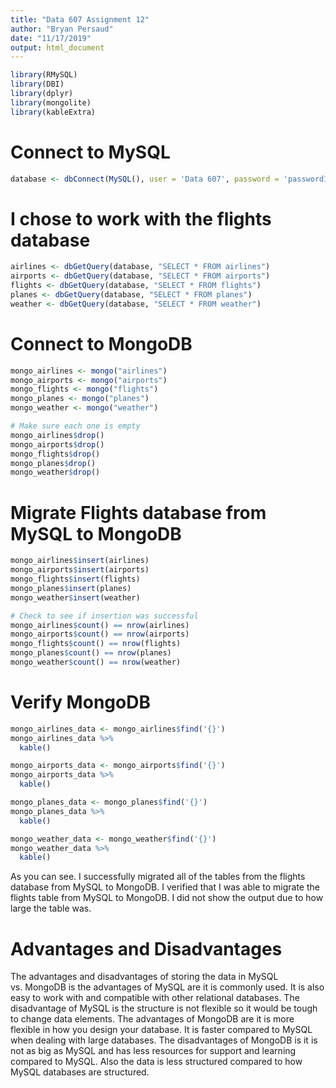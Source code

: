 ---
title: "Data 607 Assignment 12"
author: "Bryan Persaud"
date: "11/17/2019"
output: html_document
---

```{r}
library(RMySQL)
library(DBI)
library(dplyr)
library(mongolite)
library(kableExtra)
```

# Connect to MySQL

```{r}
database <- dbConnect(MySQL(), user = 'Data 607', password = 'password1', dbname = 'flights', host = 'localhost')
```

# I chose to work with the flights database

```{r}
airlines <- dbGetQuery(database, "SELECT * FROM airlines")
airports <- dbGetQuery(database, "SELECT * FROM airports")
flights <- dbGetQuery(database, "SELECT * FROM flights")
planes <- dbGetQuery(database, "SELECT * FROM planes")
weather <- dbGetQuery(database, "SELECT * FROM weather")
```

# Connect to MongoDB

```{r}
mongo_airlines <- mongo("airlines")
mongo_airports <- mongo("airports")
mongo_flights <- mongo("flights")
mongo_planes <- mongo("planes")
mongo_weather <- mongo("weather")
```


```{r}
# Make sure each one is empty
mongo_airlines$drop()
mongo_airports$drop()
mongo_flights$drop()
mongo_planes$drop()
mongo_weather$drop()
```

# Migrate Flights database from MySQL to MongoDB

```{r}
mongo_airlines$insert(airlines)
mongo_airports$insert(airports)
mongo_flights$insert(flights)
mongo_planes$insert(planes)
mongo_weather$insert(weather)
```

```{r}
# Check to see if insertion was successful
mongo_airlines$count() == nrow(airlines)
mongo_airports$count() == nrow(airports)
mongo_flights$count() == nrow(flights)
mongo_planes$count() == nrow(planes)
mongo_weather$count() == nrow(weather)
```

# Verify MongoDB

```{r}
mongo_airlines_data <- mongo_airlines$find('{}')
mongo_airlines_data %>%
  kable()
```

```{r}
mongo_airports_data <- mongo_airports$find('{}')
mongo_airports_data %>%
  kable()
```

```{r}
mongo_planes_data <- mongo_planes$find('{}')
mongo_planes_data %>%
  kable()
```

```{r}
mongo_weather_data <- mongo_weather$find('{}')
mongo_weather_data %>%
  kable()
```

As you can see. I successfully migrated all of the tables from the flights database from MySQL to MongoDB. I verified that I was able to migrate the flights table from MySQL to MongoDB. I did not show the output due to how large the table was.

# Advantages and Disadvantages

The advantages and disadvantages of storing the data in MySQL vs. MongoDB is the advantages of MySQL are it is commonly used. It is also easy to work with and compatible with other relational databases. The disadvantage of MySQL is the structure is not flexible so it would be tough to change data elements. The advantages of MongoDB are it is more flexible in how you design your database. It is faster compared to MySQL when dealing with large databases. The disadvantages of MongoDB is it is not as big as MySQL and has less resources for support and learning compared to MySQL. Also the data is less structured compared to how MySQL databases are structured.   